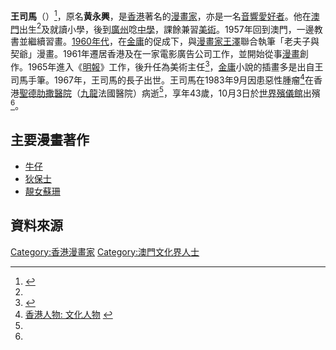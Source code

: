 '''王司馬'''（{{bd|1940年||1983年|9月27日|catIdx=王}}）<ref name="書之驛站">{{Cite web |url=http://yvonnefrank.wordpress.com/category/%E6%9B%B8%E5%BD%B1%E4%BD%9C%E5%AE%B6%E9%A6%99%E6%B8%AF%E7%8E%8B%E5%8F%B8%E9%A6%AC/ |title=書影作家香港王司馬 |accessdate=2012-04-06 |archive-date=2012-04-15 |archive-url=https://web.archive.org/web/20120415191522/http://yvonnefrank.wordpress.com/category/%E6%9B%B8%E5%BD%B1%E4%BD%9C%E5%AE%B6%E9%A6%99%E6%B8%AF%E7%8E%8B%E5%8F%B8%E9%A6%AC/ |dead-url=no }}</ref>，原名'''黄永興'''，是[[香港|香港]]著名的[[漫畫家|漫畫家]]，亦是一名[[音響|音響]][[爱好者|愛好者]]。他在[[澳門|澳門]]出生<ref name="書之驛站"/>及就讀小學，後到[[廣州|廣州]]唸[[中学|中學]]，課餘兼習[[美術|美術]]。1957年回到澳門，一邊教書並繼續習畫。[[1960年代|1960年代]]，在[[金庸|金庸]]的促成下，與[[漫畫家|漫畫家]][[王家禧|王澤]]聯合執筆「老夫子與契爺」漫畫。1961年遷居香港及在一家電影廣告公司工作，並開始從事[[漫畫|漫畫]]創作。1965年進入《[[明報|明報]]》工作，後升任為美術主任<ref name="大公19830929">{{cite web|url= | title=漫畫家王司馬 病逝法國醫院 遺體定十月三日出殯 |publisher=[[大公報|大公報]]第六版 |date=1983年9月29日}}{{zh-hant}}</ref>，[[金庸|金庸]]小說的插畫多是出自王司馬手筆。1967年，王司馬的長子出世。王司馬在1983年9月因患惡性腫瘤<ref>[http://szlib.szptt.net.cn/hk97/m3.htm 香港人物: 文化人物] {{webarchive|url=https://web.archive.org/web/20060502181226/http://szlib.szptt.net.cn/hk97/m3.htm |date=2006-05-02 }}</ref>在香港[[聖德肋撒醫院|聖德肋撒醫院]]（[[九龍|九龍]]法國醫院）病逝<ref name="大公19830929"/>，享年43歲，10月3日於[[世界殯儀館|世界殯儀館]]出殯<ref name="大公19830929"/>。

==主要漫畫著作==
{{wikiquote}}
* [[牛仔_(漫畫)|牛仔]]
* [[狄保士|狄保士]]
* [[靚女蘇珊|靚女蘇珊]]

==資料來源==
<references/>

[[Category:香港漫畫家|Category:香港漫畫家]]
[[Category:澳門文化界人士|Category:澳門文化界人士]]
{{HK-bio-stub}}
{{Macau-bio-stub}}